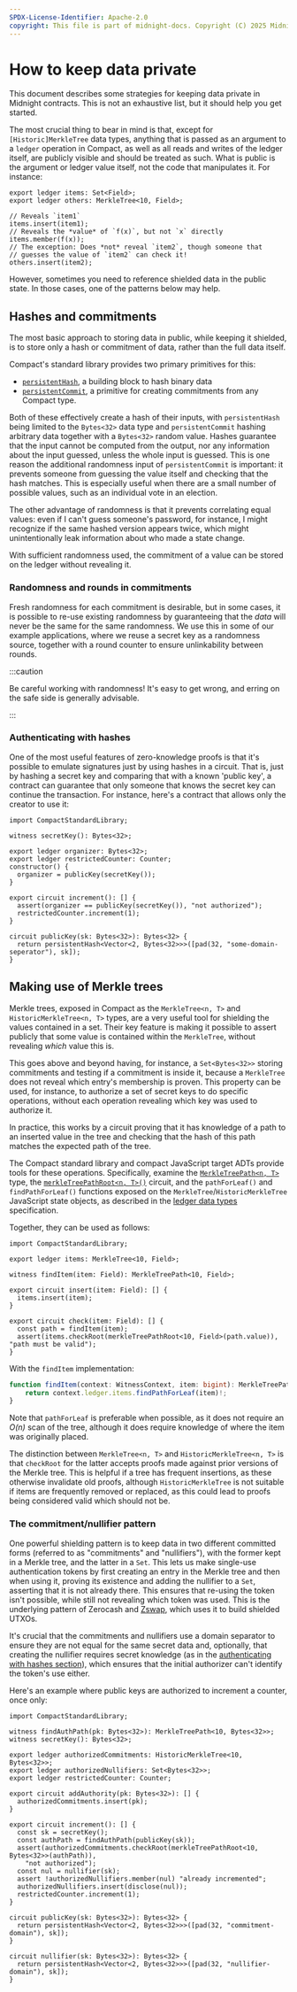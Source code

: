 ```yaml
---
SPDX-License-Identifier: Apache-2.0
copyright: This file is part of midnight-docs. Copyright (C) 2025 Midnight Foundation. Licensed under the Apache License, Version 2.0 (the "License"); You may not use this file except in compliance with the License. You may obtain a copy of the License at http://www.apache.org/licenses/LICENSE-2.0 Unless required by applicable law or agreed to in writing, software distributed under the License is distributed on an "AS IS" BASIS, WITHOUT WARRANTIES OR CONDITIONS OF ANY KIND, either express or implied. See the License for the specific language governing permissions and limitations under the License.
---
```


# How to keep data private

This document describes some strategies for keeping data private in
Midnight contracts. This is not an exhaustive list, but it should help
you get started.

The most crucial thing to bear in mind is that, except for
`[Historic]MerkleTree` data types, anything that is passed as an
argument to a `ledger` operation in Compact, as well as all reads and
writes of the ledger itself, are publicly visible and should be
treated as such.  What is public is the argument or ledger value
itself, not the code that manipulates it. For instance:

```compact
export ledger items: Set<Field>;
export ledger others: MerkleTree<10, Field>;

// Reveals `item1`
items.insert(item1);
// Reveals the *value* of `f(x)`, but not `x` directly
items.member(f(x));
// The exception: Does *not* reveal `item2`, though someone that
// guesses the value of `item2` can check it!
others.insert(item2);
```

However, sometimes you need to reference shielded data in the public state. In
those cases, one of the patterns below may help.

## Hashes and commitments

The most basic approach to storing data in public, while keeping it shielded, is
to store only a hash or commitment of data, rather than the full data itself.

Compact's standard library provides two primary primitives for this:

- [`persistentHash`](../reference/compact/compact-std-library/exports#persistentHash),
  a building block to hash binary data
- [`persistentCommit`](../reference/compact/compact-std-library/exports#persistentCommit),
  a primitive for creating commitments from any Compact type.

Both of these effectively create a hash of their inputs, with `persistentHash`
being limited to the `Bytes<32>` data type and `persistentCommit` hashing
arbitrary data together with a `Bytes<32>` random value.  Hashes guarantee that
the input cannot be computed from the output, nor any information about the
input guessed, unless the whole input is guessed.  This is one reason the additional
randomness input of `persistentCommit` is important: it prevents someone from
guessing the value itself and checking that the hash matches.  This is
especially useful when there are a small number of possible values, such as an
individual vote in an election.

The other advantage of randomness is that it prevents correlating equal values:
even if I can't guess someone's password, for instance, I might recognize if the
same hashed version appears twice, which might unintentionally leak information about who made
a state change.

With sufficient randomness used, the commitment of a value can be stored on the
ledger without revealing it.

### Randomness and rounds in commitments

Fresh randomness for each commitment is desirable, but in some cases, it is
possible to re-use existing randomness by guaranteeing that the
*data* will never be the same for the same randomness.  We use this in some of
our example applications, where we reuse a secret key as a randomness source, 
together with a round counter to ensure unlinkability between rounds.

:::caution

Be careful working with randomness! It's easy to get wrong, and erring on
the safe side is generally advisable.

:::

### Authenticating with hashes

One of the most useful features of zero-knowledge proofs is that it's possible to emulate
signatures just by using hashes in a circuit. That is, just by hashing a secret
key and comparing that with a known 'public key', a contract can guarantee that only
someone that knows the secret key can continue the transaction. For instance,
here's a contract that allows only the creator to use it:

```compact
import CompactStandardLibrary;

witness secretKey(): Bytes<32>;

export ledger organizer: Bytes<32>;
export ledger restrictedCounter: Counter;
constructor() {
  organizer = publicKey(secretKey());
}

export circuit increment(): [] {
  assert(organizer == publicKey(secretKey()), "not authorized");
  restrictedCounter.increment(1);
}

circuit publicKey(sk: Bytes<32>): Bytes<32> {
  return persistentHash<Vector<2, Bytes<32>>>([pad(32, "some-domain-seperator"), sk]);
}
```

## Making use of Merkle trees

Merkle trees, exposed in Compact as the `MerkleTree<n, T>` and
`HistoricMerkleTree<n, T>` types, are a very useful tool for shielding the
values contained in a set. Their key feature is making it possible to
assert publicly that some value is contained within the `MerkleTree`, without
revealing *which* value this is.

This goes above and beyond having, for instance, a `Set<Bytes<32>>` storing
commitments and testing if a commitment is inside it, because a `MerkleTree` does
not reveal which entry's membership is proven. This property can be used, for
instance, to authorize a set of secret keys to do specific operations, without
each operation revealing which key was used to authorize it.

In practice, this works by a circuit proving that it has knowledge of
a path to an inserted value in the tree and checking that the hash of
this path matches the expected path of the tree.

The Compact standard library and compact JavaScript target ADTs provide tools
for these operations. Specifically, examine the 
[`MerkleTreePath<n, T>`](../reference/compact/compact-std-library/exports#merkletreepath) type, the
[`merkleTreePathRoot<n, T>()`](../reference/compact/compact-std-library/exports#merkle_tree_path_root)
circuit, and the `pathForLeaf()` and `findPathForLeaf()` functions exposed
on the `MerkleTree`/`HistoricMerkleTree` JavaScript state objects, as described in
the [ledger data types](../reference/compact/ledger-adt) specification.

Together, they can be used as follows:

```compact
import CompactStandardLibrary;

export ledger items: MerkleTree<10, Field>;

witness findItem(item: Field): MerkleTreePath<10, Field>;

export circuit insert(item: Field): [] {
  items.insert(item);
}

export circuit check(item: Field): [] {
  const path = findItem(item);
  assert(items.checkRoot(merkleTreePathRoot<10, Field>(path.value)), "path must be valid");
}
```

With the `findItem` implementation:

```typescript
function findItem(context: WitnessContext, item: bigint): MerkleTreePath<bigint> {
    return context.ledger.items.findPathForLeaf(item)!;
}
```

Note that `pathForLeaf` is preferable when possible, as it does not require an
*O(n)* scan of the tree, although it does require knowledge of where the item was
originally placed.

The distinction between `MerkleTree<n, T>` and `HistoricMerkleTree<n, T>` is
that `checkRoot` for the latter accepts proofs made against prior versions of
the Merkle tree. This is helpful if a tree has frequent insertions, as these
otherwise invalidate old proofs, although `HistoricMerkleTree` is not suitable if
items are frequently removed or replaced, as this could lead to proofs being
considered valid which should not be.

### The commitment/nullifier pattern

One powerful shielding pattern is to keep data in two different committed forms (referred
to as "commitments" and "nullifiers"), with the former kept in a Merkle tree,
and the latter in a `Set`. This lets us make single-use authentication tokens
by first creating an entry in the Merkle tree and then when using it, proving
its existence and adding the nullifier to a `Set`, asserting that it is not already
there. This ensures that re-using the token isn't possible, while still not
revealing which token was used. This is the underlying pattern of Zerocash and [Zswap](./zswap.mdx), which uses it to build shielded UTXOs.

It's crucial that the commitments and nullifiers use a domain separator to
ensure they are not equal for the same secret data and, optionally, that creating the nullifier requires
secret knowledge (as in the [authenticating with hashes
section](#authenticating-with-hashes)), which ensures that the initial
authorizer can't identify the token's use either.

Here's an example where public keys are authorized to increment a counter, once
only:

```compact
import CompactStandardLibrary;

witness findAuthPath(pk: Bytes<32>): MerkleTreePath<10, Bytes<32>>;
witness secretKey(): Bytes<32>;

export ledger authorizedCommitments: HistoricMerkleTree<10, Bytes<32>>;
export ledger authorizedNullifiers: Set<Bytes<32>>;
export ledger restrictedCounter: Counter;

export circuit addAuthority(pk: Bytes<32>): [] {
  authorizedCommitments.insert(pk);
}

export circuit increment(): [] {
  const sk = secretKey();
  const authPath = findAuthPath(publicKey(sk));
  assert(authorizedCommitments.checkRoot(merkleTreePathRoot<10, Bytes<32>>(authPath)),
    "not authorized");
  const nul = nullifier(sk);
  assert !authorizedNullifiers.member(nul) "already incremented";
  authorizedNullifiers.insert(disclose(nul));
  restrictedCounter.increment(1);
}

circuit publicKey(sk: Bytes<32>): Bytes<32> {
  return persistentHash<Vector<2, Bytes<32>>>([pad(32, "commitment-domain"), sk]);
}

circuit nullifier(sk: Bytes<32>): Bytes<32> {
  return persistentHash<Vector<2, Bytes<32>>>([pad(32, "nullifier-domain"), sk]);
}
```
